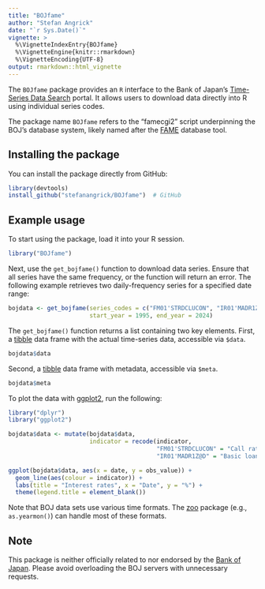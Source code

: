 ```yaml
---
title: "BOJfame"
author: "Stefan Angrick"
date: "`r Sys.Date()`"
vignette: >
  %\VignetteIndexEntry{BOJfame}
  %\VignetteEngine{knitr::rmarkdown}
  %\VignetteEncoding{UTF-8}
output: rmarkdown::html_vignette
---
```


The `BOJfame` package provides an `R` interface to the Bank of Japan's [Time-Series Data Search](https://www.stat-search.boj.or.jp/index_en.html) portal. It allows users to download data directly into R using individual series codes.

The package name `BOJfame` refers to the "famecgi2" script underpinning the BOJ's database system, likely named after the [FAME](https://en.wikipedia.org/wiki/FAME_(database)) database tool.

## Installing the package

You can install the package directly from GitHub:

```r
library(devtools)
install_github("stefanangrick/BOJfame")  # GitHub
```

## Example usage

To start using the package, load it into your R session.

```r
library("BOJfame")
```

Next, use the `get_bojfame()` function to download data series. Ensure that all series have the same frequency, or the function will return an error. The following example retrieves two daily-frequency series for a specified date range:

```r
bojdata <- get_bojfame(series_codes = c("FM01'STRDCLUCON", "IR01'MADR1Z@D"),
                       start_year = 1995, end_year = 2024)
```

The `get_bojfame()` function returns a list containing two key elements. First, a [tibble](https://tibble.tidyverse.org/) data frame with the actual time-series data, accessible via `$data`.

```r
bojdata$data
```

Second, a [tibble](https://tibble.tidyverse.org/) data frame with metadata, accessible via `$meta`.

```r
bojdata$meta
```

To plot the data with [ggplot2](https://ggplot2.tidyverse.org), run the following:

```r
library("dplyr")
library("ggplot2")

bojdata$data <- mutate(bojdata$data,
                       indicator = recode(indicator,
                                          "FM01'STRDCLUCON" = "Call rate",
                                          "IR01'MADR1Z@D" = "Basic loan rate"))

ggplot(bojdata$data, aes(x = date, y = obs_value)) +
  geom_line(aes(colour = indicator)) +
  labs(title = "Interest rates", x = "Date", y = "%") +
  theme(legend.title = element_blank())
```

Note that BOJ data sets use various time formats. The [zoo](https://cran.r-project.org/package=zoo) package (e.g., `as.yearmon()`) can handle most of these formats.

## Note

This package is neither officially related to nor endorsed by the [Bank of Japan](https://www.boj.or.jp/). Please avoid overloading the BOJ servers with unnecessary requests.
